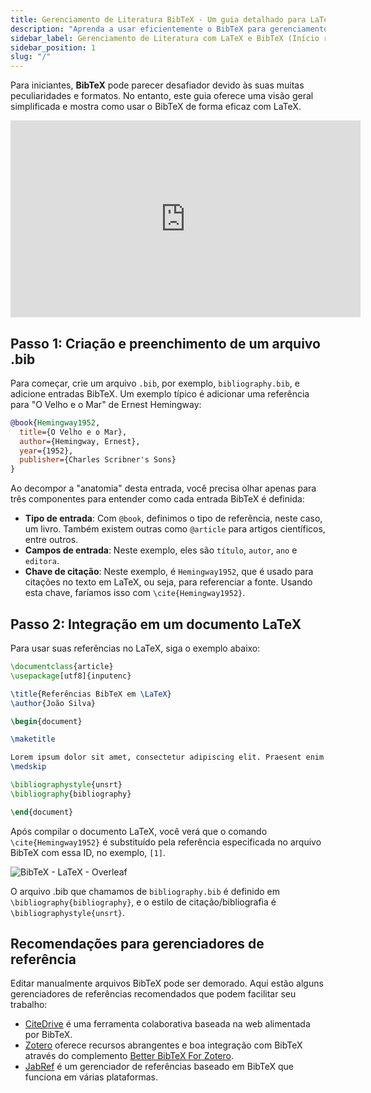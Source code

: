 ```yaml
---
title: Gerenciamento de Literatura BibTeX - Um guia detalhado para LaTeX
description: "Aprenda a usar eficientemente o BibTeX para gerenciamento de literatura com LaTeX, desde a criação de um arquivo .bib até a integração em seu documento LaTeX."
sidebar_label: Gerenciamento de Literatura com LaTeX e BibTeX (Início rápido)
sidebar_position: 1
slug: "/"
---
```


Para iniciantes, **BibTeX** pode parecer desafiador devido às suas muitas peculiaridades e formatos. No entanto, este guia oferece uma visão geral simplificada e mostra como usar o BibTeX de forma eficaz com LaTeX.

<iframe width="560" height="315" src="https://www.youtube.com/embed/bHD94qM0vyg" title="Reprodutor de vídeo do YouTube" frameborder="0" allow="accelerometer; autoplay; clipboard-write; encrypted-media; gyroscope; picture-in-picture; web-share" allowfullscreen></iframe>

## Passo 1: Criação e preenchimento de um arquivo .bib

Para começar, crie um arquivo `.bib`, por exemplo, `bibliography.bib`, e adicione entradas BibTeX. Um exemplo típico é adicionar uma referência para "O Velho e o Mar" de Ernest Hemingway:

```bibtex
@book{Hemingway1952,
  title={O Velho e o Mar},
  author={Hemingway, Ernest},
  year={1952},
  publisher={Charles Scribner's Sons}
}
```

Ao decompor a "anatomia" desta entrada, você precisa olhar apenas para três componentes para entender como cada entrada BibTeX é definida:

- **Tipo de entrada**: Com `@book`, definimos o tipo de referência, neste caso, um livro. Também existem outras como `@article` para artigos científicos, entre outros.
- **Campos de entrada**: Neste exemplo, eles são `título`, `autor`, `ano` e `editora`.
- **Chave de citação**: Neste exemplo, é `Hemingway1952`, que é usado para citações no texto em LaTeX, ou seja, para referenciar a fonte. Usando esta chave, faríamos isso com `\cite{Hemingway1952}`.

## Passo 2: Integração em um documento LaTeX

Para usar suas referências no LaTeX, siga o exemplo abaixo:

```latex
\documentclass{article}
\usepackage[utf8]{inputenc}

\title{Referências BibTeX em \LaTeX}
\author{João Silva}

\begin{document}

\maketitle

Lorem ipsum dolor sit amet, consectetur adipiscing elit. Praesent enim urna, dapibus et bibendum vel, consectetur et turpis. Cras a molestie nulla. \cite{Hemingway1952}
\medskip

\bibliographystyle{unsrt}
\bibliography{bibliography}

\end{document}
```

Após compilar o documento LaTeX, você verá que o comando `\cite{Hemingway1952}` é substituído pela referência especificada no arquivo BibTeX com essa ID, no exemplo, `[1]`.

![BibTeX - LaTeX - Overleaf](@site/static/img/tutorial/LaTeX_Overleaf_BibTeX-Example.png)

O arquivo .bib que chamamos de `bibliography.bib` é definido em `\bibliography{bibliography}`, e o estilo de citação/bibliografia é `\bibliographystyle{unsrt}`.

## Recomendações para gerenciadores de referência

Editar manualmente arquivos BibTeX pode ser demorado. Aqui estão alguns gerenciadores de referências recomendados que podem facilitar seu trabalho:

- [CiteDrive](https://www.citedrive.com/) é uma ferramenta colaborativa baseada na web alimentada por BibTeX.
- [Zotero](https://www.zotero.org/) oferece recursos abrangentes e boa integração com BibTeX através do complemento [Better BibTeX For Zotero](https://retorque.re/zotero-better-bibtex/).
- [JabRef](https://www.jabref.org/) é um gerenciador de referências baseado em BibTeX que funciona em várias plataformas.